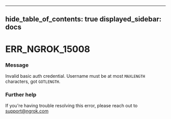 

---
hide_table_of_contents: true
displayed_sidebar: docs
---


# ERR_NGROK_15008

### Message
Invalid basic auth credential. Username must be at most `MAXLENGTH` characters, got `GOTLENGTH`.

<ErrorDetails />



### Further help
If you're having trouble resolving this error, please reach out to [support@ngrok.com](mailto:support@ngrok.com?subject=Help%20with%20ERR_NGROK_15008)

